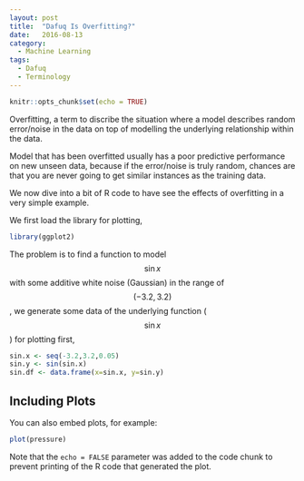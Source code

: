 ```yaml
---
layout: post
title:  "Dafuq Is Overfitting?"
date:   2016-08-13
category:
  - Machine Learning
tags:
  - Dafuq
  - Terminology
---
```


```r
knitr::opts_chunk$set(echo = TRUE)
```

Overfitting, a term to discribe the situation where a model describes random error/noise in the data on top of modelling the underlying relationship within the data. 

Model that has been overfitted usually has a poor predictive performance on new unseen data, because if the error/noise is truly random, chances are that you are never going to get similar instances as the training data.

We now dive into a bit of R code to have see the effects of overfitting in a very simple example.

We first load the library for plotting,

```r
library(ggplot2)
```

The problem is to find a function to model $$\sin{x}$$ with some additive white noise (Gaussian) in the range of $$(-3.2, 3.2)$$, we generate some data of the underlying function ($$\sin{x}$$) for plotting first,

```r
sin.x <- seq(-3.2,3.2,0.05)
sin.y <- sin(sin.x)
sin.df <- data.frame(x=sin.x, y=sin.y)
```




## Including Plots

You can also embed plots, for example:

```r
plot(pressure)
```

Note that the `echo = FALSE` parameter was added to the code chunk to prevent printing of the R code that generated the plot.
